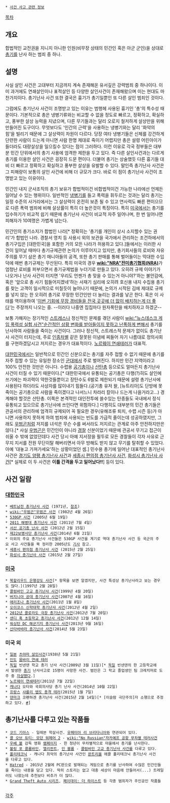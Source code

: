  * [[사건 사고 관련 정보]]

[[목차]]

== 개요 ==
합법적인 교전권을 지니지 아니한 인원(비무장 상태의 민간인 혹은 아군 군인)을 상대로 [[총기]]를 난사 하는 범죄 중 하나.

== 설명 ==
사실 살인 사건은 고대부터 지금까지 계속 존재해온 유서깊은 강력범죄 중 하나이다. 이미 과거에도 연쇄살인이나 표적살인 등 다양한 살인사건이 존재해왔으며 이는 현대도 마찬가지이다. 총기난사 사건 또한 결국은 흉기가 총기일뿐인 또 다른 살인 범죄인 것이다.

그럼에도 총기난사 사건이 조명받고 있는 이유는 범행헤 사용된 흉기인 '총'의 특수성 때문이다. 기본적으로 총은 냉병기류와는 비교할 수 없을 정도로 빠르고, 정확하고, 확실하고, 풍부한 살상 능력을 지녔으며, 다른 무기들과는 달리 오로지 철저하게 살상만을 위해 만들어진 도구이다. 무엇보다도 '인간의 근력'을 사용하는 냉병기와는 달리 '화약의 힘'을 빌리기 때문에 그 살상력이 차원이 다르다. 당장 여타 냉병기들은 신체를 강건하게 단련한 사람이 드는게 아니면 사람 한명 제대로 죽이기 어렵지만 총은 설령 어린아이가 들더라도 대량살상을 일으킬수 있다는 점이 그러하다. 이런 이유로 각국 정부들은 대부분 민간 단위에서의 총기 사용에 엄격한 제한을 두고 있다. 즉 다른 살인사건과는 다르게 총기를 이용한 살인 사건은 굉장히 드문 편이다. 더불어 총기는 상술했듯 다른 흉기들 대비 더 빠르고 정확하고 확실하고 풍부한 살상을 유발할 수 있다. 말인즉 총기난사 사건은 그 피해량이 보통의 살인 사건에 비해 더 규모가 크다. 바로 이 점이 총기난사 사건이 조명받고 있는 이유이다.

민간인 내지 군사조직의 총기 보유가 합법적이건 비합법적이건 가능한 나라에선 언제든 일어날 수 있는 행위이다. 일반적인 [[냉병기]]를 들고 폭력을 휘두르는 것과는 달리 총기는 일정 수준의 사거리에서는 그 살상력이 온전히 보존 될 수 있고 연사력도 빠른 편이으므로 다른 폭력 범죄에 비해 살상률이 특히 더 높은것이 특징이다. 특히 [[미국]]에서는 총기를 입수하기가 비교적 쉽기 때문에 총기난사 사건이 비교적 자주 일어나며, 한 번 일어나면 피해자가 10여명은 가볍게 넘는다.

민간인의 총기소지가 합법인 나라[* 정확히는 '총기를 개인이 상시 소지할수 있는 권리'가 합법인 나라. 경찰서 영치 등 사용시 외의 보관을 국가에서 관리하는 조건하에서의 총기구입은 [대한민국]을 포함한 거의 모든 나라가 허용하고 있다.]들에서는 이러한 사건이 일어날 때마다 총기규제관련 논의가 이루어지고 있지만, 총기회사들의 로비와 자유주의를 무기 삼은 총기 매니아들의 공격, 또한 총기 판매를 통해 벌어들이는 막대한 수입 덕에 매번 총기규제는 무산된다. 특히 미국의 경우 '''[[wiki:"NRA"전미총기협회(NRA)]]'''가 엄청난 로비를 퍼부으면서 총기규제법을 누더기로 만들고 있다. 오히려 규제 이야기가 나오거나 난사 사건이 터지면 '우리도 언젠가 총 맞을 수 있는거 아니야?'하는 불안감에, 혹은 '앞으로 총 사기 힘들어지겠네'하는 사재기 심리에 오히려 호신용 내지 수집용 총기를 찾는 고객이 일시적으로 미칠듯이 늘어나기 때문에, 논의가 시작된 김에 제대로 규제를 넣지 않는 한 오히려 총기로 무장한 민간인만 더 늘리는 결과를 낳곤 한다. 혹은 이 사태를 역이용하여 '[http://news.sbs.co.kr/section_news/news_read.jsp?news_id=N1001546414 이번 기회에 무장 경비들을 전국 곳곳에 더 많이 배치하는게 더 좋다]'는 주장까지 나오는 중. --이러다 나중엔 집집마다 원자폭탄을 배치하자고 하겠군--

보통 가해자는 장기적인 [[스트레스]]나 정신적인 문제를 겪던 사람이 [[wiki:"뉴스데스크 게임 폭력성 실험 사건"순간적인 상황 변화를 받아들이지 못하고 난폭하게 변해서]] 총기를 난사하여 사람들을 죽이는 사건이다. 그러나 정신적, 스트레스적 문제가 없이도 총기난사 사건이 터지는데, 주로 [[인종차별]] 같은 잘못된 이념에 찌들어 자기 나름대로 정의사회를 구현하겠답시고 저지르는 경우가 대표적이다. [[노르웨이 연쇄테러]]가 대표적.

[[대한민국]]에서는 일반적으로 민간인 신분으로는 총기를 자주 접할 수 없기 때문에 총기를 자주 접할 수 있는 유일한 장소인 [[군대]]에서 주로 벌어진다. 하지만 민간 지역이라고 100% 안전한 것만은 아니다. 수렵용 [[공기총]]이나 [[산탄총]] 등으로도 얼마든지 총기난사 사건이 터질 수 있기 때문이다.[* 대한민국에서 유통되는 공기총은 다행(?)히도 살인에 쓰기에는 파괴력이 약한것들뿐이고 장탄수도 6발로 제한되기 때문에 설령 총기난사에 사용된다 하더라도 사상자를 많이내기 힘들다.(공기총 유저 왈, [뉴트리아]도 단방에 못죽이는 공기총으로 사람을 죽이겠다고 나서느니 차라리 칼이나 드는게 나을거라고...) 경계해야 할것은 산탄총. 이쪽은 본격적인 대인전투에 쓸수있는 탄종들도 국내에서 정식 유통되고 있으므로 총기난사에 쓰인다면 위험하다.] 다행히도 대부분의 민간 총기들은 관공서의 관리하에 엄격히 규제되어 꼭 필요한 경우(유해조류 퇴치, 수렵 시즌 등)가 아니면 사용하지 못하게 하여 범죄에 사용되는 빈도를 가급적 줄이는데 성공하였지만, 그래도 [[우범곤]]처럼 저지를 녀석은 무슨 수를 써서라도 저지르는 관계로 아주 안전하지만은 않다.[* 사실 [[우범곤]]은 민간인이 아니라 [[경찰]] 신분이었기 때문에 관공서 무기고 접근이 쉬울 수 밖에 없었던데다 사건 당시 아예 지서장을 필두로 모든 경찰들이 각자 사유로 근무지 지서를 전원 무단이탈 해버리면서 아무 방해도 받지 않고 무기를 탈취할 수 있었다. 아예 '대놓고 가져가세요'하는 상황이었던 셈.] 민수용 총기에 일어난 대표적인 총기난사 사건은 [http://news.naver.com/main/read.nhn?mode=LSD&mid=sec&sid1=102&oid=055&aid=0000226289 경기도 양평 총기난사 사건]과 [[세종시 편의점 총기난사 사건]], [[화성시 총기난사 사건]][* 실제로 이 두 사건은 '''이틀 간격을 두고 일어났다!!'''] 등이 있다.

== 사건 일람 ==
=== [[대한민국]] ===
 * [[베트남전 총기난사 사건]] (1971년, [http://news.naver.com/main/read.nhn?mode=LSD&mid=sec&sid1=102&oid=437&aid=0000045673 참조])
 * [[wiki:"우범곤"우범곤 사건]] (1982년 4월 26일)
 * [[530GP 사건]] (2005년 6월 19일)
 * [[2011 해병대 총기난사 사건]] (2011년 7월 4일)
 * [[서산 공기총 난사 사건]] (2012년 2월 15일)
 * [[제22보병사단 총기난사 사건]](2014년 6월 21일)
 * 이외의 주요 총기난사 사건들은 530GP 사건을 계기로 역대 총기난사 사건 등 국군의 주요 사고 사건들을 쭉 정리한 2005년도 [http://news.naver.com/main/read.nhn?mode=LSD&mid=sec&sid1=100&oid=047&aid=0000065715 기사] 참고.
 * [[세종시 편의점 총기난사 사건]] (2015년 2월 25일)
 * [[화성시 총기난사 사건]] (2015년 2월 27일)

=== [[미국]] ===
 * [[북할리우드 은행강도 사건]][* 항목을 보면 알겠지만, 사건 특성상 총기난사라고 보는 경우도 많다.](1997년 2월 28일)
 * [[콜럼바인 고교 총기난사 사건]](1999년 4월 20일)
 * [[버지니아 공대 총기난사 사건]](2007년 4월 16일)
 * [[애리조나 총기난사 사건]](2011년 1월 8일)
 * [[오이코스 신학대학 총기난사 사건]](2012년 4월 2일)
 * [[2012년 콜로라도 극장 총기난사 사건]](2012년 7월 20일)
 * [[샌디 훅 초등학교 총기난사 사건]](2012년 12월 14일)
 * [[워싱턴 DC 해군기지 총기난사 사건]](2013년 9월 16일)
 * [[산타바바라 총기난사 사건]](2014년 5월 23일)

=== 미국 외 ===
 * [[일본]] [[츠야마 살인사건]](1938년 5월 21일)
 * [[인도]] [[뭄바이 연쇄 테러]]
 * [[독일]] 빈넨덴 학교 총기 난사 사건(2009년 3월 11일)[* [[독일]] 빈넨덴의 한 고등학교에서 발생한 [[총기]] 난사사고로 15명이 사망한 사건. 범인은 그 학교 졸업생인 팀 크레치머로 도주 중 [[자살]]했다.]
 * [[노르웨이 연쇄테러]](2011년 7월 22일)
 * [[캐나다]] 오타와 국회의사당 총기 난사 사건(2014년 10월 22일)
 * [[프랑스]] [[샤를리 엡도 총격 테러]](2015년 1월 7일)
 * [[덴마크]] 코펜하겐 총기난사 사건(2015년 2월 14일)[* [이슬람 극단주의]자 소행으로 추정하고 있다. [http://en.wikipedia.org/wiki/2015_Copenhagen_shootings #]]

== 총기난사를 다루고 있는 작품들 ==
 * [[코드 기아스]] - 일레븐 학살사건. [[유페미아 리 브리타니아]]와 연관되어 있다.
 * [[콜 오브 듀티: 모던 워페어 2]] - [[wiki:"No Russian"자카예프 공항 무차별 테러사건]]
 * [[우베 볼]] 감독 영화 [[램페이지]] - 한 청년이 무차별적으로 마을에서 총기를 난사한다.
 * [[볼링 포 콜롬바인]], [[엘리펀트]], [[인 블룸]] - [[콜럼바인 고교 총기난사 사건]]를 다루고 있다.
 * [[폴리테크닉]] - 캐나다 최악의 총기난사 사건인 [[몬트리올]] 에콜 폴리테크닉 총기난사 사건을 다루고 있다.
 * [[Hatred]] - 2015년 2월에 PC판으로 발매되는 게임으로 총기를 난사하여 수많은 민간인들을 죽이는 내용을 담고 있다. 딱히 스토리는 없고 대충 세상이 마음에 안들어서(...) 트레일러도 나왔는데 추천보다 비추가 더 많다. 
 * [[Grand Theft Auto 시리즈]], [[페이데이: 더 하이스트]] 등 각종 범죄자가 주인공인 작품들
                

[[각주]]
